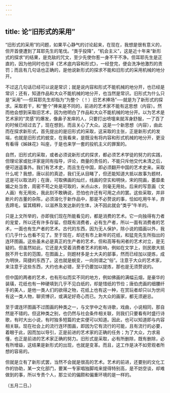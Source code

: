 ```yaml
---
---
---
```

title: 论“旧形式的采用”
---



“旧形式的采用”的问题，如果平心静气的讨论起来，在现在，我想是很有意义的，但开首便遭到了耳耶先生的笔伐。“类乎投降”，“机会主义”，这是近十年来“新形式的探求”的结果，是克敌的咒文，至少先使你惹一身不干不净。但耳耶先生是正直的，因为他同时也在译《艺术底内容和形式》，一经登完，便会洗净他激烈的责罚；而且有几句话也正确的，是他说新形式的探求不能和旧形式的采用机械的地分开。

不过这几句话已经可以说是常识；就是说内容和形式不能机械的地分开，也已经是常识；还有，知道作品和大众不能机械的地分开，也当然是常识。旧形式为什么只是“采用”──但耳耶先生却指为“为整个（！）旧艺术捧场”──就是为了新形式的探求。采取若干，和“整个”捧来是不同的，前进的艺术家不能有这思想（内容）。然而他会想到采取旧艺术，因为他明白了作品和大众不能机械的地分开。以为艺术是艺术家的“灵感”的爆发，像鼻子发痒的人，只要打出喷嚏来就浑身舒服，一了百了的时候已经过去了，现在想到，而且关心了大众。这是一个新思想（内容），由此而在探求新形式，首先提出的是旧形式的采取，这采取的主张，正是新形式的发端，也就是旧形式的蜕变，在我看来，是既没有将内容和形式机械的地分开，更没有看得《姊妹花》叫座，于是也来学一套的投机主义的罪案的。

自然，旧形式的采取，或者必须说新形式的探求，都必须艺术学徒的努力的实践，但理论家或批评家是同有指导，评论，商量的责任的，不能只斥他交代未清之后，便可逍遥事外。我们有艺术史，而且生在中国，即必须翻开中国的艺术史来。采取什么呢？我想，唐以前的真迹，我们无从目睹了，但还能知道大抵以故事为题材，这是可以取法的；在唐，可取佛画的灿烂，线画的空实和明快，宋的院画，萎靡柔媚之处当舍，周密不苟之处是可取的，米点山水，则毫无用处。后来的写意画（文人画）有无用处，我此刻不敢确说，恐怕也许还有可用之点的罢。这些采取，并非断片的古董的杂陈，必须溶化于新作品中，那是不必赘说的事，恰如吃用牛羊，弃去蹄毛，留其精粹，以滋养及发达新的生体，决不因此就会“类乎”牛羊的。

只是上文所举的，亦即我们现在所能看见的，都是消费的艺术。它一向独得有力者的宠爱，所以还有许多存留。但既有消费者，必有生产者，所以一面有消费者的艺术，一面也有生产者的艺术。古代的东西，因为无人保护，除小说的插画以外，我们几乎什么也看不见了。至于现在，却还有市上新年的花纸，和猛克先生所指出的连环图画。这些虽未必是真正的生产者的艺术，但和高等有闲者的艺术对立，是无疑的。但虽然如此，它还是大受着消费者艺术的影响，例如在文学上，则民歌大抵脱不开七言的范围，在图画上，则题材多是士大夫的部事，然而已经加以提炼，成为明快，简捷的东西了。这也就是蜕变，一向则谓之“俗”。注意于大众的艺术家，来注意于这些东西，大约也未必错，至于仍要加以提炼，那也是无须赘说的。

但中国的两者的艺术，也有形似而实不同的地方，例如佛画的满幅云烟，是豪华的装璜，花纸也有一种硬填到几乎不见白纸的，却是惜纸的节俭；唐伯虎画的细腰纤手的美人，是他一类人们的欲得之物，花纸上也有这一种，在赏玩者却只以为世间有这一类人物，聊资博识，或满足好奇心而已。为大众的画家，都无须避忌。

至于谓连环图画不过图画的种类之一，与文学中之有诗歌，戏曲，小说相同，那自然是不错的。但这种类之别，也仍然与社会条件相关联，则我们只要看有时盛行诗歌，有时大出小说，有时独多短篇的史实便可以知道。因此，也可以知道即与内容相关联。现在社会上的流行连环图画，即因为它有流行的可能，且有流行的必要，着眼于此，因而加以导引，正是前进的艺术家的正确的任务；为了大众，力求易懂，也正是前进的艺术家正确的努力。旧形式是采取，必有所删除，既有删除，必有所增益，这结果是新形式的出现，也就是变革。而且，这工作是决不如旁观者所想的容易的。

但就是立有了新形式罢，当然不会就是很高的艺术。艺术的前进，还要别的文化工作的协助，某一文化部门，要某一专家唱独脚戏来提得特别高，是不妨空谈，却难做到的事，所以专责个人，那立论的偏颇和偏重环境的是一样的。

（五月二日。）